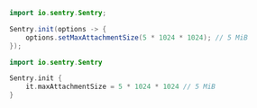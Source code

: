 ```java
import io.sentry.Sentry;

Sentry.init(options -> {
    options.setMaxAttachmentSize(5 * 1024 * 1024); // 5 MiB
});
```
```kotlin
import io.sentry.Sentry

Sentry.init {
    it.maxAttachmentSize = 5 * 1024 * 1024 // 5 MiB
}
```
